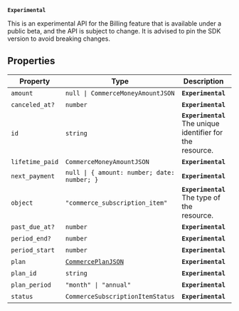 **`Experimental`**

This is an experimental API for the Billing feature that is available under a public beta, and the API is subject to change.
It is advised to pin the SDK version to avoid breaking changes.

## Properties

| Property                                   | Type                                                     | Description                                                | Overrides                  |
| ------------------------------------------ | -------------------------------------------------------- | ---------------------------------------------------------- | -------------------------- |
| <a id="amount"></a> `amount`               | <code>null \| CommerceMoneyAmountJSON</code>             | **`Experimental`**                                         | -                          |
| <a id="canceled_at"></a> `canceled_at?`    | `number`                                                 | **`Experimental`**                                         | -                          |
| <a id="id"></a> `id`                       | `string`                                                 | **`Experimental`** The unique identifier for the resource. | -                          |
| <a id="lifetime_paid"></a> `lifetime_paid` | `CommerceMoneyAmountJSON`                                | **`Experimental`**                                         | -                          |
| <a id="next_payment"></a> `next_payment`   | <code>null \| \{ amount: number; date: number; \}</code> | **`Experimental`**                                         | -                          |
| <a id="object"></a> `object`               | `"commerce_subscription_item"`                           | **`Experimental`** The type of the resource.               | `ClerkResourceJSON.object` |
| <a id="past_due_at"></a> `past_due_at?`    | `number`                                                 | **`Experimental`**                                         | -                          |
| <a id="period_end"></a> `period_end?`      | `number`                                                 | **`Experimental`**                                         | -                          |
| <a id="period_start"></a> `period_start`   | `number`                                                 | **`Experimental`**                                         | -                          |
| <a id="plan"></a> `plan`                   | [`CommercePlanJSON`](commerce-plan-json.mdx)             | **`Experimental`**                                         | -                          |
| <a id="plan_id"></a> `plan_id`             | `string`                                                 | **`Experimental`**                                         | -                          |
| <a id="plan_period"></a> `plan_period`     | <code>"month" \| "annual"</code>                         | **`Experimental`**                                         | -                          |
| <a id="status"></a> `status`               | `CommerceSubscriptionItemStatus`                         | **`Experimental`**                                         | -                          |
